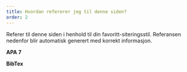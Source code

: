 ```yaml
---
title: Hvordan refererer jeg til denne siden?
order: 2
---
```



Referer til denne siden i henhold til din favoritt-siteringsstil. Referansen nedenfor blir automatisk generert med korrekt informasjon.

**APA 7**
<CohendApaReference />

**BibTex**
<CohendBibTex />

